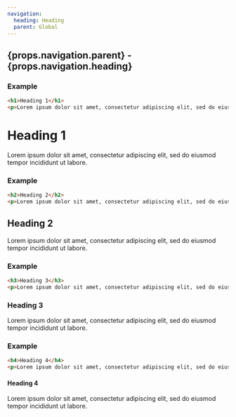 ```yaml
---
navigation:
  heading: Heading
  parent: Global
---
```


## {props.navigation.parent} - {props.navigation.heading}
### Example
```html
<h1>Heading 1</h1>
<p>Lorem ipsum dolor sit amet, consectetur adipiscing elit, sed do eiusmod tempor incididunt ut labore.</p>
```
<h1>Heading 1</h1>
<p>Lorem ipsum dolor sit amet, consectetur adipiscing elit, sed do eiusmod tempor incididunt ut labore.</p>

### Example
```html
<h2>Heading 2</h2>
<p>Lorem ipsum dolor sit amet, consectetur adipiscing elit, sed do eiusmod tempor incididunt ut labore.</p>
```
<h2>Heading 2</h2>
<p>Lorem ipsum dolor sit amet, consectetur adipiscing elit, sed do eiusmod tempor incididunt ut labore.</p>

### Example
```html
<h3>Heading 3</h3>
<p>Lorem ipsum dolor sit amet, consectetur adipiscing elit, sed do eiusmod tempor incididunt ut labore.</p>
```
<h3>Heading 3</h3>
<p>Lorem ipsum dolor sit amet, consectetur adipiscing elit, sed do eiusmod tempor incididunt ut labore.</p>

### Example
```html
<h4>Heading 4</h4>
<p>Lorem ipsum dolor sit amet, consectetur adipiscing elit, sed do eiusmod tempor incididunt ut labore.</p>
```
<h4>Heading 4</h4>
<p>Lorem ipsum dolor sit amet, consectetur adipiscing elit, sed do eiusmod tempor incididunt ut labore.</p>
